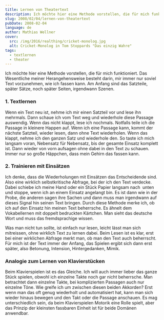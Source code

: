 ```yaml
---
title: Lernen von Theatertext
description: Ich möchte hier eine Methode vorstellen, die für mich funktioniert. Das Wesentliche meiner Herangehensweise besteht darin, mir immer nur soviel Text vorzunehmen, wie ich fassen kann. Am Anfang sind das Satzteile, später Sätze, noch später Seiten, irgendwann Szenen.
slug: 2008/02/04/lernen-von-theatertext
pubDate: 2008-02-04
language: de
author: Mathias Wellner
cover:
  src: /img/2016/realthing/cricket-monolog.jpg
  alt: Cricket-Monolog in Tom Stoppards "Das einzig Wahre"
tags:
  - textlernen
  - theater
---
```



Ich möchte hier eine Methode vorstellen, die für mich funktioniert. Das Wesentliche meiner Herangehensweise besteht darin, mir immer nur soviel Text vorzunehmen, wie ich fassen kann. Am Anfang sind das Satzteile, später Sätze, noch später Seiten, irgendwann Szenen.

<ResponsiveImage
  src="/img/2016/realthing/cricket-monolog.jpg"
  alt="Cricket-Monolog"
  aspectRatio="4:3"
/>

### 1. Textlernen

Wenn ein Text neu ist, nehme ich mir einen Satzteil vor und lese ihn mehrmals. Dann schaue ich vom Text weg und wiederhole diese Passage auswendig. Wenn das nicht klappt, lese ich nochmals. Notfalls teile ich die Passage in kleinere Happen auf. Wenn ich eine Passage kann, kommt der nächste Satzteil, wieder lesen, dann ohne Text wiederholen. Wenn das klappt, nehme ich den ganzen Satz und wiederhole den. So taste ich mich langsam voran, Nebensatz für Nebensatz, bis der gesamte Einsatz komplett ist. Dann wieder von vorn aufsagen ohne dabei in den Text zu schauen. Immer nur so große Häppchen, dass mein Gehirn das fassen kann.

### 2. Trainieren mit Einsätzen

Ich denke, dass die Wiederholungen mit Einsätzen das Entscheidende sind. Also eine wirklich selbstkritische Abfrage, bei der ich den Text verdecke. Dabei schiebe ich meine Hand oder ein Stück Papier langsam nach  unten und stoppe, wenn ich an einem Einsatz angelangt bin. Es ist dann wie in der Probe, die anderen sagen ihre Sachen und dann muss man irgendwann auf dieses Signal hin seinen Text bringen. Durch diese Methode merke ich, ob ich auf den Einsatz hin meinen Text beherrsche. Es ähnelt dem Vokabellernen mit doppelt bedruckten Kärtchen. Man sieht das deutsche Wort und muss das fremdsprachige wissen.

Was man nicht tun sollte, ist einfach nur lesen, leicht lässt man sich mitreissen, ohne wirklich Text zu lernen dabei. Beim Lesen ist es klar, erst bei einer wirklichen Abfrage merkt man, ob man den Text auch beherrscht. Für mich ist der Text immer der Anfang, das Spielen ergibt sich dann erst später, also Betonung, Intension, Hintergedanken, Mimik.

### Analogie zum Lernen von Klavierstücken

Beim Klavierspielen ist es das Gleiche. Ich will auch immer lieber das ganze Stück spielen, obwohl ich einzelne Takte noch gar nicht beherrsche. Man betrachtet dann einzelne Takte, bei komplizierten Passagen auch nur einzelne Töne. Wie greife ich um zwischen diesen beiden Akkorden? Erst wenn man das oft genug wiederholt und automatisiert hat, kann man sich wieder hinaus bewegen und den Takt oder die Passage anschauen. Es mag unterschiedlich sein, da beim Klavierspielen Motorik eine Rolle spielt, aber das Prinzip der kleinsten fassbaren Einheit ist für beide Domänen anwendbar.

